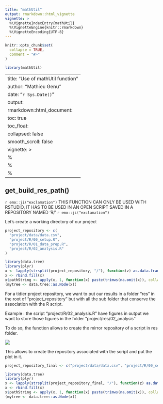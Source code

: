 ```yaml
---
title: "mathUtil"
output: rmarkdown::html_vignette
vignette: >
  %\VignetteIndexEntry{mathUtil}
  %\VignetteEngine{knitr::rmarkdown}
  %\VignetteEncoding{UTF-8}
---
```


```r
knitr::opts_chunk$set(
  collapse = TRUE,
  comment = "#>"
)
```

```r
library(mathUtil)
```
---
title: "Use of mathUtil function"
author: "Mathieu Genu"
date: "`r Sys.Date()`"
output:
  rmarkdown::html_document:
    toc: true
    toc_float:
      collapsed: false
      smooth_scroll: false
vignette: >
  %\VignetteIndexEntry{All mathUtil function}
  %\VignetteEngine{knitr::rmarkdown}
  %\VignetteEncoding{UTF-8}
---

## get_build_res_path()

`r emo::ji("exclamation")` THIS FUNCTION CAN ONLY BE USED WITH RSTUDIO, IT HAS TO BE USED IN AN OPEN SCRIPT SAVED IN A REPOSITORY NAMED 'R/' `r emo::ji("exclamation")`

Let's create a working directory of our project
```r
project_repository <- c(
  "project/data/data.csv", 
  "project/R/00_setup.R", 
  "project/R/01_data_prep.R", 
  "project/R/02_analysis.R"
)
```
```r
library(data.tree)
library(plyr)
x <- lapply(strsplit(project_repository, "/"), function(z) as.data.frame(t(z)))
x <- rbind.fill(x)
x$pathString <- apply(x, 1, function(x) paste(trimws(na.omit(x)), collapse="/"))
(mytree <- data.tree::as.Node(x))
```

For a tidier project repository, we want to put our results in a folder "res" in the root of
"project_repository" but with all the sub folder that conserve the association with the R script.

Example : the script "project/R/02_analysis.R" have figures in output we want to store those figures
          in the folder "project/res/02_analysis"
          
To do so, the function allows to create the mirror repository of a script in res folder.

![](C:/Users/mgenu.RATUFA/Documents/Projet/scriptR/example_get_build_res_path/example_function_get_build_res_path.png)

This allows to create the repository associated with the script and put the plot in it.


```r
project_repository_final <- c("project/data/data.csv", "project/R/00_setup.R", "project/R/01_data_prep.R", "project/R/02_analysis.R", "project/res/02_analysis/plot.png")
```

```r
library(data.tree)
library(plyr)
x <- lapply(strsplit(project_repository_final, "/"), function(z) as.data.frame(t(z)))
x <- rbind.fill(x)
x$pathString <- apply(x, 1, function(x) paste(trimws(na.omit(x)), collapse="/"))
(mytree <- data.tree::as.Node(x))
```

